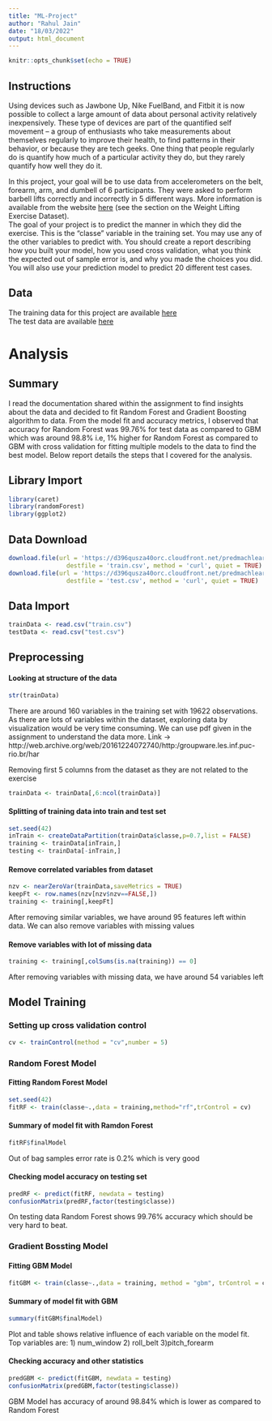 ```yaml
---
title: "ML-Project"
author: "Rahul Jain"
date: "18/03/2022"
output: html_document
---
```


```r
knitr::opts_chunk$set(echo = TRUE)
```

## Instructions
Using devices such as Jawbone Up, Nike FuelBand, and Fitbit it is now possible to collect a large amount of data about personal activity relatively inexpensively. These type of devices are part of the quantified self movement – a group of enthusiasts who take measurements about themselves regularly to improve their health, to find patterns in their behavior, or because they are tech geeks. One thing that people regularly do is quantify how much of a particular activity they do, but they rarely quantify how well they do it.

In this project, your goal will be to use data from accelerometers on the belt, forearm, arm, and dumbell of 6 participants. They were asked to perform barbell lifts correctly and incorrectly in 5 different ways. More information is available from the website [ here](http://web.archive.org/web/20161224072740/http:/groupware.les.inf.puc-rio.br/har) (see the section on the Weight Lifting Exercise Dataset).  
The goal of your project is to predict the manner in which they did the exercise. This is the "classe" variable in the training set. You may use any of the other variables to predict with. You should create a report describing how you built your model, how you used cross validation, what you think the expected out of sample error is, and why you made the choices you did. You will also use your prediction model to predict 20 different test cases.

## Data

The training data for this project are available [here](https://d396qusza40orc.cloudfront.net/predmachlearn/pml-training.csv)  
The test data are available [here](https://d396qusza40orc.cloudfront.net/predmachlearn/pml-testing.csv)

# Analysis

## Summary

I read the documentation shared within the assignment to find insights about the data and decided to fit Random Forest and Gradient Boosting algorithm to data. From the model fit and accuracy metrics, I observed that accuracy for Random Forest was 99.76% for test data as compared to GBM which was around 98.8% i.e, 1% higher for Random Forest as compared to GBM with cross validation for fitting multiple models to the data to find the best model. Below report details the steps that I covered for the analysis.

## Library Import
```r
library(caret)
library(randomForest)
library(ggplot2)
```

## Data Download
```r
download.file(url = 'https://d396qusza40orc.cloudfront.net/predmachlearn/pml-training.csv', 
                destfile = 'train.csv', method = 'curl', quiet = TRUE)
download.file(url = 'https://d396qusza40orc.cloudfront.net/predmachlearn/pml-testing.csv', 
                destfile = 'test.csv', method = 'curl', quiet = TRUE)
```

## Data Import
```r
trainData <- read.csv("train.csv")
testData <- read.csv("test.csv")
```

## Preprocessing

#### Looking at structure of the data
```r
str(trainData)
```

There are around 160 variables in the training set with 19622 observations. As there are lots of variables within the dataset, exploring data by visualization would be very time consuming. We can use pdf given in the assignment to understand the data more.
Link -> http://web.archive.org/web/20161224072740/http:/groupware.les.inf.puc-rio.br/har


Removing first 5 columns from the dataset as they are not related to the exercise

```r
trainData <- trainData[,6:ncol(trainData)]
```

#### Splitting of training data into train and test set

```r
set.seed(42)
inTrain <- createDataPartition(trainData$classe,p=0.7,list = FALSE)
training <- trainData[inTrain,]
testing <- trainData[-inTrain,]
```

#### Remove correlated variables from dataset

```r
nzv <- nearZeroVar(trainData,saveMetrics = TRUE)
keepFt <- row.names(nzv[nzv$nzv==FALSE,])
training <- training[,keepFt]
```

After removing similar variables, we have around 95 features left within data. We can also remove variables with missing values

#### Remove variables with lot of missing data

```r
training <- training[,colSums(is.na(training)) == 0]
```

After removing variables with missing data, we have around 54 variables left

## Model Training

### Setting up cross validation control

```r
cv <- trainControl(method = "cv",number = 5)
```

### Random Forest Model

#### Fitting Random Forest Model

```r
set.seed(42)
fitRF <- train(classe~.,data = training,method="rf",trControl = cv)
```

#### Summary of model fit with Ramdon Forest

```r
fitRF$finalModel
```

Out of bag samples error rate is 0.2% which is very good

#### Checking model accuracy on testing set

```r
predRF <- predict(fitRF, newdata = testing)
confusionMatrix(predRF,factor(testing$classe))
```

On testing data Random Forest shows 99.76% accuracy which should be very hard to beat.

### Gradient Bossting Model

#### Fitting GBM Model

```r
fitGBM <- train(classe~.,data = training, method = "gbm", trControl = cv, verbose = FALSE)
```

#### Summary of model fit with GBM

```r
summary(fitGBM$finalModel)
```

Plot and table shows relative influence of each variable on the model fit. Top variables are:
1) num_window 2) roll_belt 3)pitch_forearm

#### Checking accuracy and other statistics

```r
predGBM <- predict(fitGBM, newdata = testing)
confusionMatrix(predGBM,factor(testing$classe))
```

GBM Model has accuracy of around 98.84% which is lower as compared to Random Forest